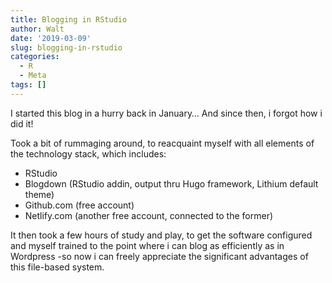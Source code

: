 ```yaml
---
title: Blogging in RStudio
author: Walt
date: '2019-03-09'
slug: blogging-in-rstudio
categories:
  - R
  - Meta
tags: []
---
```

I started this blog in a hurry back in January... And since then, i forgot how i did it! 

Took a bit of rummaging around, to reacquaint myself with all elements of the technology stack, which includes:

- RStudio
- Blogdown (RStudio addin, output thru Hugo framework, Lithium default theme)
- Github.com (free account)
- Netlify.com (another free account, connected to the former)

It then took a few hours of study and play, to get the software configured and myself trained to the point where i can blog as efficiently as in Wordpress -so now i can freely appreciate the significant advantages of this file-based system. 